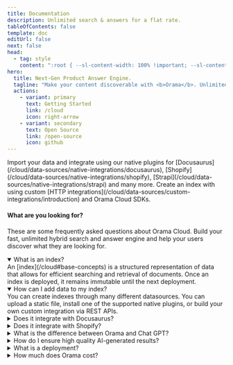 ```yaml
---
title: Documentation
description: Unlimited search & answers for a flat rate.
tableOfContents: false
template: doc
editUrl: false
next: false
head:
  - tag: style
    content: ":root { --sl-content-width: 100% !important; --sl-content-margin-inline: 40px; }"
hero:
  title: Next-Gen Product Answer Engine.
  tagline: "Make your content discoverable with <b>Orama</b>. Unlimited full-text, vector search and hybrid search, and beyond: inform, present, convert and retain your users with a next-generation search experience."
  actions:
    - variant: primary
      text: Getting Started
      link: /cloud
      icon: right-arrow
    - variant: secondary
      text: Open Source
      link: /open-source
      icon: github
---
```




<div>
  <div>
    <CardGrid stagger>
      <Card title="Native Plugins" icon="puzzle">
        Import your data and integrate using our native plugins for [Docusaurus](/cloud/data-sources/native-integrations/docusaurus), [Shopify](/cloud/data-sources/native-integrations/shopify), [Strapi](/cloud/data-sources/native-integrations/strapi) and many more.
      </Card>
      <Card title="Custom Integrations" icon="rocket">
        Create an index with using custom [HTTP integrations](/cloud/data-sources/custom-integrations/introduction) and Orama Cloud SDKs.
      </Card>
    </CardGrid>
    <div class="sm:max-w-[600px] mx-0 pt-6">
      <div class="my-10 sm:mr-20">
        <h4 style="margin: 20px 0">What are you looking for?</h4>
        <p>These are some frequently asked questions about Orama Cloud. Build your fast, unlimited hybrid search and answer engine and help your users discover what they are looking for.</p>
      </div>
      <details open="true">
        <summary>What is an index?</summary>
        An [index](/cloud#base-concepts) is a structured representation of data that allows for efficient searching and retrieval of documents. Once an index is deployed, it remains immutable until the next deployment.
      </details>
      <details open="true">
        <summary>How can I add data to my index?</summary>
        You can create indexes through many different datasources. You can upload a static file, install one of the supported native plugins, or build your own custom integration via REST APIs.
      </details>
      <details>
        <summary>Does it integrate with Docusaurus?</summary>
        Yes! Simply install Orama's Docusaurus plugin and add unlimited search and answers to your documentation website in no time.
      </details>
      <details>
        <summary>Does it integrate with Shopify?</summary>
        Yes, you can [integrate your online shop](/cloud/data-sources/native-integrations/shopify) with Orama and leverage on the power of unlimited vector and hybrid search to make your products discoverable.
      </details>
      <details>
        <summary>What is the difference between Orama and Chat GPT?</summary>
        TODO: to be completed
      </details>
      <details>
        <summary>How do I ensure high quality AI-generated results?</summary>
        In the background, Orama Cloud asyncronously runs an extensive set of quality checks on each interaction. You can easily add contextual data and fine-tuned prompts to every answer session, giving your users the best answers for their needs.
      </details>
      <details>
        <summary>What is a deployment?</summary>
        Orama Cloud indexes are immutable. To change the content of an index, you have to perform a deployment.
      </details>
      <details>
        <summary>How much does Orama cost?</summary>
        Orama is <b>Free</b> for up to 3 indexes. Unlimited queries, [unlimited embeddings](/cloud/orama-ai/automatic-embeddings-generation#pricing) and answer generations are included. Not enough? You can pick a different plan depending on your needs, [starting at $49 / month](https://orama.com/pricing).
      </details>
    </div>
</div>
</div>